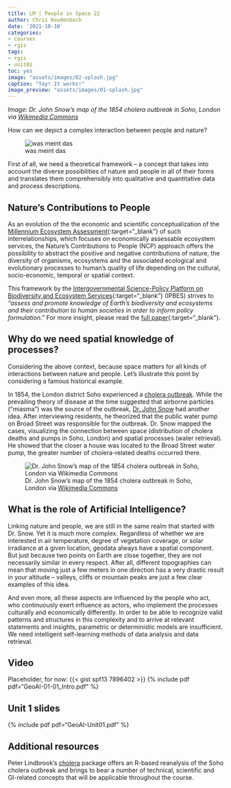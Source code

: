 ```yaml
---
title: LM | People in Space 22
author: Chris Reudenbach
date: '2021-10-10'
categories:
- courses
- rgis
tags:
- rgis 
- unit01
toc: yes
image: "assets/images/02-splash.jpg"
caption: "Yay! It works!"
image_preview: "assets/images/01-splash.jpg"
---
```


*Image: Dr. John Snow's map of the 1854 cholera outbreak in Soho, London via [Wikimedia Commons](https://commons.wikimedia.org/wiki/File:Snow-cholera-map-1.jpg)*


How can we depict a complex interaction between people and nature?

<!--more-->

![was meint das](images/walking_soho.png#right "testtesttesttesttest")


First of all, we need a theoretical framework -- a concept that takes into account the diverse possibilities of nature and people in all of their forms and translates them comprehensibly into qualitative and quantitative data and process descriptions.

## Nature's Contributions to People
As an evolution of the the economic and scientific conceptualization of the [Millennium Ecosystem Assessment](https://www.millenniumassessment.org/en/index.html){:target="_blank"} of such interrelationships, which focuses on economically assessable ecosystem services, the Nature's Contributions to People (NCP) approach offers the possibility to abstract the positive and negative contributions of nature, the diversity of organisms, ecosystems and the associated ecological and evolutionary processes to human's quality of life depending on the cultural, socio-economic, temporal or spatial context.

This framework by the [Intergovernmental Science-Policy Platform on Biodiversity and Ecosystem Services](https://ipbes.net/){:target="_blank"} (IPBES) strives to *"assess and promote knowledge of Earth's biodiversity and ecosystems and their contribution to human societies in order to inform policy formulation."* For more insight, please read the [full paper](https://science.sciencemag.org/content/359/6373/270.full?ijkey=/vA6P5O/b2eSM&keytype=ref&siteid=sci){:target="_blank"}.


## Why do we need spatial knowledge of processes?
Considering the above context, because space matters for all kinds of interactions between nature and people. Let's illustrate this point by considering a famous historical example. 

In 1854, the London district Soho experienced a [cholera outbreak](https://en.wikipedia.org/wiki/1854_Broad_Street_cholera_outbreak). While the prevailing theory of disease at the time suggested that airborne particles ("miasma") was the source of the outbreak, [Dr. John Snow](https://en.wikipedia.org/wiki/John_Snow) had another idea. After interviewing residents, he theorized that the public water pump on Broad Street was responsible for the outbreak. Dr. Snow mapped the cases, visualizing the connection between space (distribution of cholera deaths and pumps in Soho, London) and spatial processes (water retrieval). He showed that the closer a house was located to the Broad Street water pump, the greater number of cholera-related deaths occurred there.

![Dr. John Snow's map of the 1854 cholera outbreak in Soho, London via [Wikimedia Commons](https://commons.wikimedia.org/wiki/File:Snow-cholera-map-1.jpg)](images/Snow-cholera-map.jpg)



## What is the role of Artificial Intelligence?
Linking nature and people, we are still in the same realm that started with Dr. Snow. Yet it is much more complex. Regardless of whether we are interested in air temperature, degree of vegetation coverage, or solar irradiance at a given location, geodata always have a spatial component. But just because two points on Earth are close together, they are not necessarily similar in every respect. After all, different topographies can mean that moving just a few meters in one direction has a very drastic result in your altitude -- valleys, cliffs or mountain peaks are just a few clear examples of this idea.

And even more, all these aspects are influenced by the people who act, who continuously exert influence as actors, who implement the processes culturally and economically differently. In order to be able to recognize valid patterns and structures in this complexity and to arrive at relevant statements and insights, parametric or deterministic models are insufficient. We need intelligent self-learning methods of data analysis and data retrieval.


## Video
Placeholder, for now:
{{< gist spf13 7896402 >}}
{% include pdf pdf="GeoAI-01-01_Intro.pdf" %}


## Unit 1 slides

{% include pdf pdf="GeoAI-Unit01.pdf" %}


## Additional resources
Peter Lindbrook's [cholera](https://github.com/lindbrook/cholera) package offers an R-based reanalysis of the Soho cholera outbreak and brings to bear a number of technical, scientific and GI-related concepts that will be applicable throughout the course.
